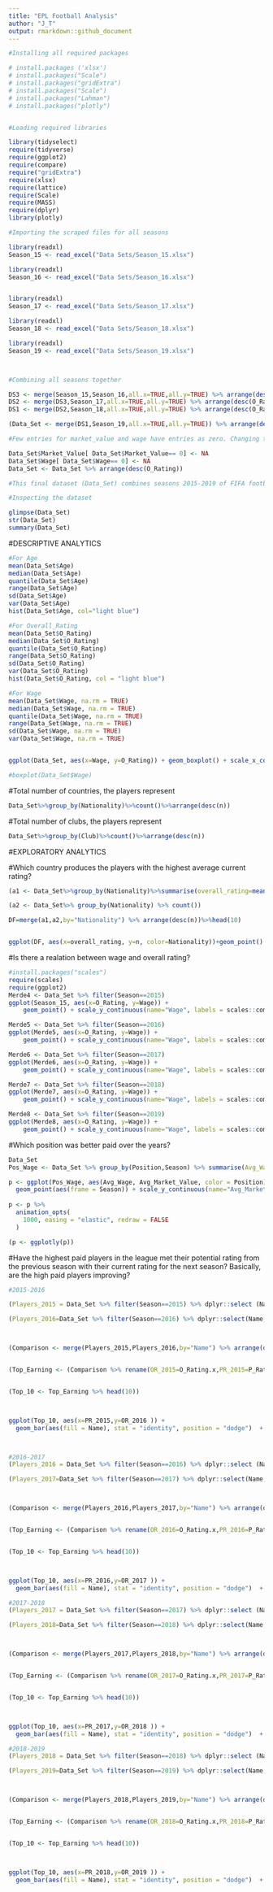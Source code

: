 ```yaml
---
title: "EPL Football Analysis"
author: "J_T"
output: rmarkdown::github_document
---
```


```r
#Installing all required packages

# install.packages ('xlsx')
# install.packages("Scale")
# install.packages("gridExtra")
# install.packages("Scale")
# install.packages("Lahman")
# install.packages("plotly")


#Loading required libraries

library(tidyselect)
require(tidyverse)
require(ggplot2)
require(compare)
require("gridExtra")
require(xlsx)
require(lattice)
require(Scale)
require(MASS)
require(dplyr)
library(plotly)

```


```r
#Importing the scraped files for all seasons

library(readxl)
Season_15 <- read_excel("Data Sets/Season_15.xlsx")

library(readxl)
Season_16 <- read_excel("Data Sets/Season_16.xlsx")


library(readxl)
Season_17 <- read_excel("Data Sets/Season_17.xlsx")

library(readxl)
Season_18 <- read_excel("Data Sets/Season_18.xlsx")

library(readxl)
Season_19 <- read_excel("Data Sets/Season_19.xlsx")



#Combining all seasons together

DS3 <- merge(Season_15,Season_16,all.x=TRUE,all.y=TRUE) %>% arrange(desc(O_Rating))
DS2 <- merge(DS3,Season_17,all.x=TRUE,all.y=TRUE) %>% arrange(desc(O_Rating))
DS1 <- merge(DS2,Season_18,all.x=TRUE,all.y=TRUE) %>% arrange(desc(O_Rating))

(Data_Set <- merge(DS1,Season_19,all.x=TRUE,all.y=TRUE)) %>% arrange(desc(O_Rating))

#Few entries for market_value and wage have entries as zero. Changing them to NA to perform na.rm operations

Data_Set$Market_Value[ Data_Set$Market_Value== 0] <- NA
Data_Set$Wage[ Data_Set$Wage== 0] <- NA
Data_Set <- Data_Set %>% arrange(desc(O_Rating))

#This final dataset (Data_Set) combines seasons 2015-2019 of FIFA football statistics aggregated to the player level for 15,000 players.

```

 
 
```r
#Inspecting the dataset

glimpse(Data_Set)
str(Data_Set)
summary(Data_Set)

```

#DESCRIPTIVE ANALYTICS


```r

#For Age
mean(Data_Set$Age)
median(Data_Set$Age)
quantile(Data_Set$Age)
range(Data_Set$Age)
sd(Data_Set$Age)
var(Data_Set$Age)
hist(Data_Set$Age, col="light blue")

#For Overall_Rating
mean(Data_Set$O_Rating)
median(Data_Set$O_Rating)
quantile(Data_Set$O_Rating)
range(Data_Set$O_Rating)
sd(Data_Set$O_Rating)
var(Data_Set$O_Rating)
hist(Data_Set$O_Rating, col = "light blue")

#For Wage
mean(Data_Set$Wage, na.rm = TRUE)
median(Data_Set$Wage, na.rm = TRUE)
quantile(Data_Set$Wage, na.rm = TRUE)
range(Data_Set$Wage, na.rm = TRUE)
sd(Data_Set$Wage, na.rm = TRUE)
var(Data_Set$Wage, na.rm = TRUE)


ggplot(Data_Set, aes(x=Wage, y=O_Rating)) + geom_boxplot() + scale_x_continuous(name="Wage", labels = scales::comma)

#boxplot(Data_Set$Wage)

```

#Total number of countries, the players represent

```r

Data_Set%>%group_by(Nationality)%>%count()%>%arrange(desc(n))

```

#Total number of clubs, the players represent

```r

Data_Set%>%group_by(Club)%>%count()%>%arrange(desc(n))

```

#EXPLORATORY ANALYTICS

#Which country produces the players with the highest average current rating?
```r
(a1 <- Data_Set%>%group_by(Nationality)%>%summarise(overall_rating=mean(O_Rating))%>%arrange(desc(overall_rating)))

(a2 <- Data_Set%>% group_by(Nationality) %>% count())

DF=merge(a1,a2,by="Nationality") %>% arrange(desc(n))%>%head(10)


ggplot(DF, aes(x=overall_rating, y=n, color=Nationality))+geom_point() + labs(x="Average Rating",y= "Total Number of players")

```

#Is there a realation between wage and overall rating? 
```r
#install.packages("scales")
require(scales)
require(ggplot2)
Merde4 <- Data_Set %>% filter(Season==2015)
ggplot(Season_15, aes(x=O_Rating, y=Wage)) + 
    geom_point() + scale_y_continuous(name="Wage", labels = scales::comma)

Merde5 <- Data_Set %>% filter(Season==2016)
ggplot(Merde5, aes(x=O_Rating, y=Wage)) + 
    geom_point() + scale_y_continuous(name="Wage", labels = scales::comma)

Merde6 <- Data_Set %>% filter(Season==2017)
ggplot(Merde6, aes(x=O_Rating, y=Wage)) + 
    geom_point() + scale_y_continuous(name="Wage", labels = scales::comma)

Merde7 <- Data_Set %>% filter(Season==2018)
ggplot(Merde7, aes(x=O_Rating, y=Wage)) + 
    geom_point() + scale_y_continuous(name="Wage", labels = scales::comma)

Merde8 <- Data_Set %>% filter(Season==2019)
ggplot(Merde8, aes(x=O_Rating, y=Wage)) + 
    geom_point() + scale_y_continuous(name="Wage", labels = scales::comma)

```

#Which position was better paid over the years?

```r
Data_Set
Pos_Wage <- Data_Set %>% group_by(Position,Season) %>% summarise(Avg_Wage= mean(Wage,na.rm = TRUE), Avg_Market_Value= mean(Market_Value,na.rm=TRUE)) %>% arrange(desc(Avg_Wage))

p <- ggplot(Pos_Wage, aes(Avg_Wage, Avg_Market_Value, color = Position)) +
  geom_point(aes(frame = Season)) + scale_y_continuous(name="Avg_Market_Value", labels = scales::comma) + scale_x_continuous(name="Avg_Wage", labels = scales::comma)
  
p <- p %>% 
  animation_opts(
    1000, easing = "elastic", redraw = FALSE
  )

(p <- ggplotly(p))

```


#Have the highest paid players in the league met their potential rating from the previous season with their current rating for the next season? Basically, are the high paid players improving? 

```r

#2015-2016

(Players_2015 = Data_Set %>% filter(Season==2015) %>% dplyr::select (Name,O_Rating,P_Rating,Wage) %>% arrange(desc(Wage)))

(Players_2016=Data_Set %>% filter(Season==2016) %>% dplyr::select(Name,O_Rating,P_Rating,Wage) %>% arrange(desc(Wage)))



(Comparison <- merge(Players_2015,Players_2016,by="Name") %>% arrange(desc(Wage.x)))


(Top_Earning <- (Comparison %>% rename(OR_2015=O_Rating.x,PR_2015=P_Rating.x,OR_2016=O_Rating.y,PR_2016=P_Rating.y,Wage_2015=Wage.x,Wage_2016=Wage.y) %>% arrange(desc(Wage_2016))))


(Top_10 <- Top_Earning %>% head(10))



ggplot(Top_10, aes(x=PR_2015,y=OR_2016 )) +
  geom_bar(aes(fill = Name), stat = "identity", position = "dodge")  + expand_limits(x=75,y=50) + labs(x="Potential Rating in 2015", y="Current Rating in 2016") + coord_cartesian(ylim = c(55,100)) + scale_fill_manual(values=c("mediumseagreen", "mediumslateblue","royalblue3", "indianred4","mediumturquoise", "plum4","mediumpurple4","palevioletred3", "mediumspringgreen","mediumvioletred")) 



#2016-2017
(Players_2016 = Data_Set %>% filter(Season==2016) %>% dplyr::select (Name,O_Rating,P_Rating,Wage) %>% arrange(desc(Wage)))

(Players_2017=Data_Set %>% filter(Season==2017) %>% dplyr::select(Name,O_Rating,P_Rating,Wage) %>% arrange(desc(Wage)))



(Comparison <- merge(Players_2016,Players_2017,by="Name") %>% arrange(desc(Wage.x)))


(Top_Earning <- (Comparison %>% rename(OR_2016=O_Rating.x,PR_2016=P_Rating.x,OR_2017=O_Rating.y,PR_2017=P_Rating.y,Wage_2016=Wage.x,Wage_2017=Wage.y) %>% arrange(desc(Wage_2017))))


(Top_10 <- Top_Earning %>% head(10))



ggplot(Top_10, aes(x=PR_2016,y=OR_2017 )) +
  geom_bar(aes(fill = Name), stat = "identity", position = "dodge")  + expand_limits(x=75,y=50) + labs(x="Potential Rating in 2016", y="Current Rating in 2017") + coord_cartesian(ylim = c(55,100)) + scale_fill_manual(values=c("mediumseagreen", "mediumslateblue","royalblue3", "indianred4","mediumturquoise", "plum4","mediumpurple4","palevioletred3", "mediumspringgreen","mediumvioletred"))

#2017-2018
(Players_2017 = Data_Set %>% filter(Season==2017) %>% dplyr::select (Name,O_Rating,P_Rating,Wage) %>% arrange(desc(Wage)))

(Players_2018=Data_Set %>% filter(Season==2018) %>% dplyr::select(Name,O_Rating,P_Rating,Wage) %>% arrange(desc(Wage)))



(Comparison <- merge(Players_2017,Players_2018,by="Name") %>% arrange(desc(Wage.x)))


(Top_Earning <- (Comparison %>% rename(OR_2017=O_Rating.x,PR_2017=P_Rating.x,OR_2018=O_Rating.y,PR_2018=P_Rating.y,Wage_2017=Wage.x,Wage_2018=Wage.y) %>% arrange(desc(Wage_2018))))


(Top_10 <- Top_Earning %>% head(10))



ggplot(Top_10, aes(x=PR_2017,y=OR_2018 )) +
  geom_bar(aes(fill = Name), stat = "identity", position = "dodge")  + expand_limits(x=75,y=50) + labs(x="Potential Rating in 2017", y="Current Rating in 2018") + coord_cartesian(ylim = c(55,100)) + scale_fill_manual(values=c("mediumseagreen", "mediumslateblue","royalblue3", "indianred4","mediumturquoise", "plum4","mediumpurple4","palevioletred3", "mediumspringgreen","mediumvioletred"))

#2018-2019
(Players_2018 = Data_Set %>% filter(Season==2018) %>% dplyr::select (Name,O_Rating,P_Rating,Wage) %>% arrange(desc(Wage)))

(Players_2019=Data_Set %>% filter(Season==2019) %>% dplyr::select(Name,O_Rating,P_Rating,Wage) %>% arrange(desc(Wage)))



(Comparison <- merge(Players_2018,Players_2019,by="Name") %>% arrange(desc(Wage.x)))


(Top_Earning <- (Comparison %>% rename(OR_2018=O_Rating.x,PR_2018=P_Rating.x,OR_2019=O_Rating.y,PR_2019=P_Rating.y,Wage_2018=Wage.x,Wage_2019=Wage.y) %>% arrange(desc(Wage_2019))))


(Top_10 <- Top_Earning %>% head(10))



ggplot(Top_10, aes(x=PR_2018,y=OR_2019 )) +
  geom_bar(aes(fill = Name), stat = "identity", position = "dodge")  + expand_limits(x=75,y=50) + labs(x="Potential Rating in 2018", y="Current Rating in 2019") + coord_cartesian(ylim = c(55,100)) + scale_fill_manual(values=c("mediumseagreen", "mediumslateblue","royalblue3", "indianred4","mediumturquoise", "plum4","mediumpurple4","palevioletred3", "mediumspringgreen","mediumvioletred"))

```                           








